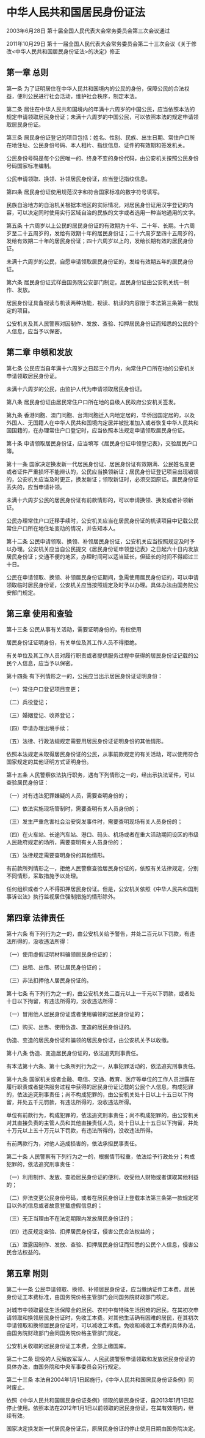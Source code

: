# 中华人民共和国居民身份证法

2003年6月28日 第十届全国人民代表大会常务委员会第三次会议通过

2011年10月29日 第十一届全国人民代表大会常务委员会第二十三次会议《关于修改<中华人民共和国居民身份证法>的决定》修正

  

## 第一章 总则

第一条 为了证明居住在中华人民共和国境内的公民的身份，保障公民的合法权益，便利公民进行社会活动，维护社会秩序，制定本法。

第二条 居住在中华人民共和国境内的年满十六周岁的中国公民，应当依照本法的规定申请领取居民身份证；未满十六周岁的中国公民，可以依照本法的规定申请领取居民身份证。

第三条 居民身份证登记的项目包括：姓名、性别、民族、出生日期、常住户口所在地住址、公民身份号码、本人相片、指纹信息、证件的有效期和签发机关。

公民身份号码是每个公民唯一的、终身不变的身份代码，由公安机关按照公民身份号码国家标准编制。

公民申请领取、换领、补领居民身份证，应当登记指纹信息。

第四条 居民身份证使用规范汉字和符合国家标准的数字符号填写。

民族自治地方的自治机关根据本地区的实际情况，对居民身份证用汉字登记的内容，可以决定同时使用实行区域自治的民族的文字或者选用一种当地通用的文字。

第五条 十六周岁以上公民的居民身份证的有效期为十年、二十年、长期。十六周岁至二十五周岁的，发给有效期十年的居民身份证；二十六周岁至四十五周岁的，发给有效期二十年的居民身份证；四十六周岁以上的，发给长期有效的居民身份证。

未满十六周岁的公民，自愿申请领取居民身份证的，发给有效期五年的居民身份证。

第六条 居民身份证式样由国务院公安部门制定。居民身份证由公安机关统一制作、发放。

居民身份证具备视读与机读两种功能，视读、机读的内容限于本法第三条第一款规定的项目。

公安机关及其人民警察对因制作、发放、查验、扣押居民身份证而知悉的公民的个人信息，应当予以保密。

## 第二章 申领和发放

第七条 公民应当自年满十六周岁之日起三个月内，向常住户口所在地的公安机关申请领取居民身份证。

未满十六周岁的公民，由监护人代为申请领取居民身份证。

第八条 居民身份证由居民常住户口所在地的县级人民政府公安机关签发。

第九条 香港同胞、澳门同胞、台湾同胞迁入内地定居的，华侨回国定居的，以及外国人、无国籍人在中华人民共和国境内定居并被批准加入或者恢复中华人民共和国国籍的，在办理常住户口登记时，应当依照本法规定申请领取居民身份证。

第十条 申请领取居民身份证，应当填写《居民身份证申领登记表》，交验居民户口簿。

第十一条 国家决定换发新一代居民身份证、居民身份证有效期满、公民姓名变更或者证件严重损坏不能辨认的，公民应当换领新证；居民身份证登记项目出现错误的，公安机关应当及时更正，换发新证；领取新证时，必须交回原证。居民身份证丢失的，应当申请补领。

未满十六周岁公民的居民身份证有前款情形的，可以申请换领、换发或者补领新证。

公民办理常住户口迁移手续时，公安机关应当在居民身份证的机读项目中记载公民常住户口所在地住址变动的情况，并告知本人。

第十二条 公民申请领取、换领、补领居民身份证，公安机关应当按照规定及时予以办理。公安机关应当自公民提交《居民身份证申领登记表》之日起六十日内发放居民身份证；交通不便的地区，办理时间可以适当延长，但延长的时间不得超过三十日。

公民在申请领取、换领、补领居民身份证期间，急需使用居民身份证的，可以申请领取临时居民身份证，公安机关应当按照规定及时予以办理。具体办法由国务院公安部门规定。

## 第三章 使用和查验

第十三条 公民从事有关活动，需要证明身份的，有权使用

居民身份证证明身份，有关单位及其工作人员不得拒绝。

有关单位及其工作人员对履行职责或者提供服务过程中获得的居民身份证记载的公民个人信息，应当予以保密。

第十四条 有下列情形之一的，公民应当出示居民身份证证明身份：

（一）常住户口登记项目变更；

（二）兵役登记；

（三）婚姻登记、收养登记；

（四）申请办理出境手续；

（五）法律、行政法规规定需要用居民身份证证明身份的其他情形。

依照本法规定未取得居民身份证的公民，从事前款规定的有关活动，可以使用符合国家规定的其他证明方式证明身份。

第十五条 人民警察依法执行职务，遇有下列情形之一的，经出示执法证件，可以查验居民身份证：

（一）对有违法犯罪嫌疑的人员，需要查明身份的；

（二）依法实施现场管制时，需要查明有关人员身份的；

（三）发生严重危害社会治安突发事件时，需要查明现场有关人员身份的；

（四）在火车站、长途汽车站、港口、码头、机场或者在重大活动期间设区的市级人民政府规定的场所，需要查明有关人员身份的；

（五）法律规定需要查明身份的其他情形。

有前款所列情形之一，拒绝人民警察查验居民身份证的，依照有关法律规定，分别不同情形，采取措施予以处理。

任何组织或者个人不得扣押居民身份证。但是，公安机关依照《中华人民共和国刑事诉讼法》执行监视居住强制措施的情形除外。

## 第四章 法律责任

第十六条 有下列行为之一的，由公安机关给予警告，并处二百元以下罚款，有违法所得的，没收违法所得：

（一）使用虚假证明材料骗领居民身份证的；

（二）出租、出借、转让居民身份证的；

（三）非法扣押他人居民身份证的。

第十七条 有下列行为之一的，由公安机关处二百元以上一千元以下罚款，或者处十日以下拘留，有违法所得的，没收违法所得：

（一）冒用他人居民身份证或者使用骗领的居民身份证的；

（二）购买、出售、使用伪造、变造的居民身份证的。

伪造、变造的居民身份证和骗领的居民身份证，由公安机关予以收缴。

第十八条 伪造、变造居民身份证的，依法追究刑事责任。

有本法第十六条、第十七条所列行为之一，从事犯罪活动的，依法追究刑事责任。

第十九条 国家机关或者金融、电信、交通、教育、医疗等单位的工作人员泄露在履行职责或者提供服务过程中获得的居民身份证记载的公民个人信息，构成犯罪的，依法追究刑事责任；尚不构成犯罪的，由公安机关处十日以上十五日以下拘留，并处五千元罚款，有违法所得的，没收违法所得。

单位有前款行为，构成犯罪的，依法追究刑事责任；尚不构成犯罪的，由公安机关对其直接负责的主管人员和其他直接责任人员，处十日以上十五日以下拘留，并处十万元以上五十万元以下罚款，有违法所得的，没收违法所得。

有前两款行为，对他人造成损害的，依法承担民事责任。

第二十条 人民警察有下列行为之一的，根据情节轻重，依法给予行政处分；构成犯罪的，依法追究刑事责任：

（一）利用制作、发放、查验居民身份证的便利，收受他人财物或者谋取其他利益的；

（二）非法变更公民身份号码，或者在居民身份证上登载本法第三条第一款规定项目以外的信息或者故意登载虚假信息的；

（三）无正当理由不在法定期限内发放居民身份证的；

（四）违反规定查验、扣押居民身份证，侵害公民合法权益的；

（五）泄露因制作、发放、查验、扣押居民身份证而知悉的公民个人信息，侵害公民合法权益的。

## 第五章 附则

第二十一条 公民申请领取、换领、补领居民身份证，应当缴纳证件工本费。居民身份证工本费标准，由国务院价格主管部门会同国务院财政部门核定。

对城市中领取最低生活保障金的居民、农村中有特殊生活困难的居民，在其初次申请领取和换领居民身份证时，免收工本费。对其他生活确有困难的居民，在其初次申请领取和换领居民身份证时，可以减收工本费。免收和减收工本费的具体办法，由国务院财政部门会同国务院价格主管部门规定。

公安机关收取的居民身份证工本费，全部上缴国库。

第二十二条 现役的人民解放军军人、人民武装警察申请领取和发放居民身份证的具体办法，由国务院和中央军事委员会另行规定。

第二十三条 本法自2004年1月1日起施行，《中华人民共和国居民身份证条例》同时废止。

依照《中华人民共和国居民身份证条例》领取的居民身份证，自2013年1月1日起停止使用。依照本法在2012年1月1日以前领取的居民身份证，在其有效期内，继续有效。

国家决定换发新一代居民身份证后，原居民身份证的停止使用日期由国务院决定。